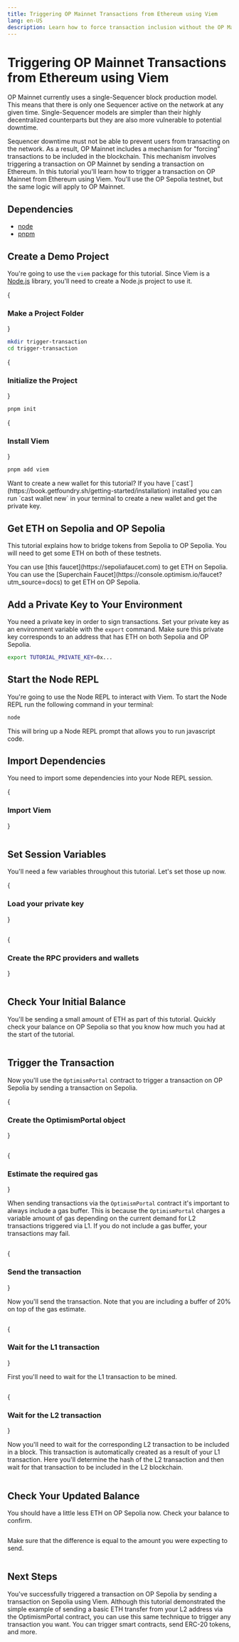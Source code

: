 ```yaml
---
title: Triggering OP Mainnet Transactions from Ethereum using Viem
lang: en-US
description: Learn how to force transaction inclusion without the OP Mainnet Sequencer using Viem.
---
```



# Triggering OP Mainnet Transactions from Ethereum using Viem

OP Mainnet currently uses a single-Sequencer block production model. 
This means that there is only one Sequencer active on the network at any given time. Single-Sequencer models are simpler than their highly decentralized counterparts but they are also more vulnerable to potential downtime.

Sequencer downtime must not be able to prevent users from transacting on the network. As a result, OP Mainnet includes a mechanism for "forcing" transactions to be included in the blockchain. This mechanism involves triggering a transaction on OP Mainnet by sending a transaction on Ethereum.
In this tutorial you'll learn how to trigger a transaction on OP Mainnet from Ethereum using Viem. You'll use the OP Sepolia testnet, but the same logic will apply to OP Mainnet.

## Dependencies

* [node](https://nodejs.org/en/)
* [pnpm](https://pnpm.io/installation)

## Create a Demo Project

You're going to use the `viem` package for this tutorial. Since Viem is a [Node.js](https://nodejs.org/en/) library, you'll need to create a Node.js project to use it.

<Steps>

{<h3>Make a Project Folder</h3>}

```bash
mkdir trigger-transaction
cd trigger-transaction
```

{<h3>Initialize the Project</h3>}

```bash
pnpm init
```

{<h3>Install Viem</h3>}

```bash
pnpm add viem
```

</Steps>

<Callout type="info">
Want to create a new wallet for this tutorial?
If you have [`cast`](https://book.getfoundry.sh/getting-started/installation) installed you can run `cast wallet new` in your terminal to create a new wallet and get the private key.
</Callout>

## Get ETH on Sepolia and OP Sepolia

This tutorial explains how to bridge tokens from Sepolia to OP Sepolia. You will need to get some ETH on both of these testnets.

<Callout type="info">
You can use [this faucet](https://sepoliafaucet.com) to get ETH on Sepolia.
You can use the [Superchain Faucet](https://console.optimism.io/faucet?utm_source=docs) to get ETH on OP Sepolia.
</Callout>

## Add a Private Key to Your Environment

You need a private key in order to sign transactions. 
Set your private key as an environment variable with the `export` command. 
Make sure this private key corresponds to an address that has ETH on both Sepolia and OP Sepolia.

```bash
export TUTORIAL_PRIVATE_KEY=0x...
```

## Start the Node REPL

You're going to use the Node REPL to interact with Viem. 
To start the Node REPL run the following command in your terminal:

```bash
node
```

This will bring up a Node REPL prompt that allows you to run javascript code.

## Import Dependencies

You need to import some dependencies into your Node REPL session.

<Steps>

{<h3>Import Viem</h3>}

```js file=<rootDir>/public/tutorials/send-tx-from-eth.js#L3-L6 hash=1e06dede41cb7ba0bd9414a8962521c6
```

</Steps>

## Set Session Variables

You'll need a few variables throughout this tutorial. Let's set those up now.

<Steps>

{<h3>Load your private key</h3>}

```js file=<rootDir>/public/tutorials/send-tx-from-eth.js#L8-L9 hash=46ba01375a5d8844b2315f0e579dfac3
```

{<h3>Create the RPC providers and wallets</h3>}

```js file=<rootDir>/public/tutorials/send-tx-from-eth.js#L11-L13 hash=d5a5a1252f4b6ff026cd58de8e6ae7f1
```

</Steps>

## Check Your Initial Balance

You'll be sending a small amount of ETH as part of this tutorial. Quickly check your balance on OP Sepolia so that you know how much you had at the start of the tutorial.

```js file=<rootDir>/public/tutorials/send-tx-from-eth.js#L17-L18 hash=2bbd74b9de0c0fa0daca043ab9030ff0
```

## Trigger the Transaction

Now you'll use the `OptimismPortal` contract to trigger a transaction on OP Sepolia by sending a transaction on Sepolia.

<Steps>

{<h3>Create the OptimismPortal object</h3>}

```js file=<rootDir>/public/tutorials/send-tx-from-eth.js#L20-L31 hash=b062257111aacc2f3a985542e451269c
```

{<h3>Estimate the required gas</h3>}

When sending transactions via the `OptimismPortal` contract it's important to always include a gas buffer. This is because the `OptimismPortal` charges a variable amount of gas depending on the current demand for L2 transactions triggered via L1. If you do not include a gas buffer, your transactions may fail.

```js file=<rootDir>/public/tutorials/send-tx-from-eth.js#L33-L45 hash=f5d0d92f161514a3359997143804af0b
```

{<h3>Send the transaction</h3>}

Now you'll send the transaction. Note that you are including a buffer of 20% on top of the gas estimate.

```js file=<rootDir>/public/tutorials/send-tx-from-eth.js#L50-L61 hash=59e3ee527809087e9e615f28caa49083
```

{<h3>Wait for the L1 transaction</h3>}

First you'll need to wait for the L1 transaction to be mined.

```js file=<rootDir>/public/tutorials/send-tx-from-eth.js#L60 hash=0efd9bd3369de7f5f36ea5540a5d8078
```

{<h3>Wait for the L2 transaction</h3>}

Now you'll need to wait for the corresponding L2 transaction to be included in a block. This transaction is automatically created as a result of your L1 transaction. Here you'll determine the hash of the L2 transaction and then wait for that transaction to be included in the L2 blockchain.

```js file=<rootDir>/public/tutorials/send-tx-from-eth.js#L67-L73 hash=bf903509fb370c2b4e85dbfbf05650ee
```

</Steps>

## Check Your Updated Balance

You should have a little less ETH on OP Sepolia now. Check your balance to confirm.

```js file=<rootDir>/public/tutorials/send-tx-from-eth.js#L75-L76 hash=dd456528a8bae103b73c5bcd19216916
```

Make sure that the difference is equal to the amount you were expecting to send.

```js file=<rootDir>/public/tutorials/send-tx-from-eth.js#L78-L79 hash=3885097e127ff18b3c2c2fc1d3d5a7c0
```

## Next Steps

You've successfully triggered a transaction on OP Sepolia by sending a transaction on Sepolia using Viem. Although this tutorial demonstrated the simple example of sending a basic ETH transfer from your L2 address via the OptimismPortal contract, you can use this same technique to trigger any transaction you want. You can trigger smart contracts, send ERC-20 tokens, and more.